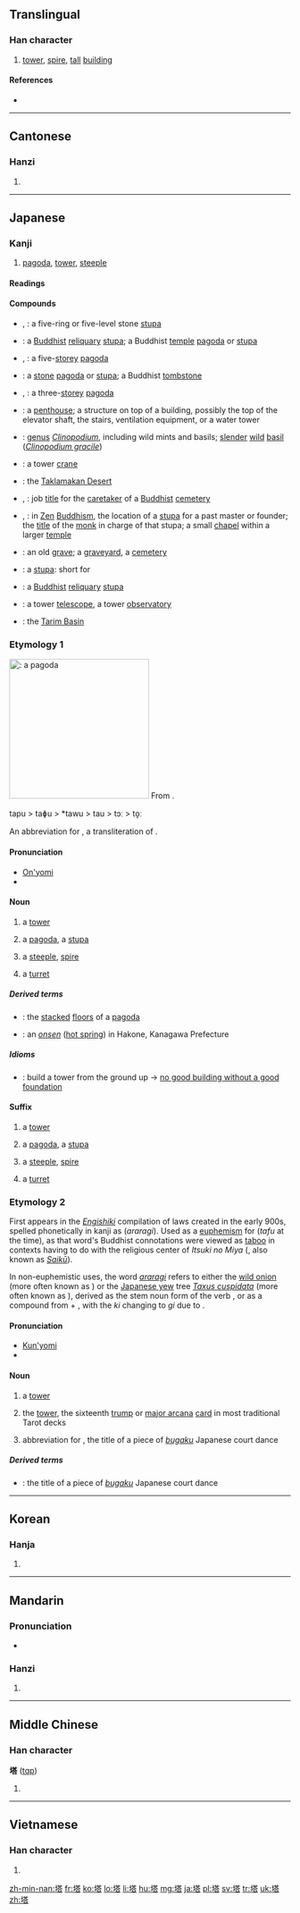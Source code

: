 {{also|墖}}
==Translingual==

===Han character===
{{Han char|rn=32|rad=土|as=10|sn=13|four=4416<sub>1</sub>|canj=土廿人口 (GTOR)|ids=⿰[[土]][[荅]]}}

# [[tower]], [[spire]], [[tall]] [[building]]

====References====
* {{Han ref|kx=0235.140|dkj=05332|dj=0473.070|hdz=10460.060|uh=5854|ud=22612|bh=B6F0|bd=46832}}

----

==Cantonese==

===Hanzi===
{{yue-hanzi|jyut=taap3|y=taap3}}

# {{defn|lang=yue|sort=土10}}

----

==Japanese==
{{wikipedia|lang=ja}}
{{wikipedia|Pagoda}}

===Kanji===
{{ja-kanji|grade=c|rs=土10|style=s|kyu=墖}}

# [[pagoda]], [[tower]], [[steeple]]

====Readings====
{{ja-readings
|on=[[とう]] (tō)
|kun={{qualifier|rare}} [[てら]] (tera), {{qualifier|rare}} [[おか]] (oka), [[あららぎ]] (araragi)
}}

====Compounds====
{{der-top|Compounds}}
* {{l|ja|五輪の石塔|tr=[[ごりんのせきとう]], ''[[gorin no sekitō]]''}}, {{l|ja|五輪の塔|tr=[[ごりんのとう]], ''[[gorin no tō]]''}}: a five-ring or five-level stone [[stupa]]
* {{l|ja|仏塔|tr=[[ぶっとう]], ''[[buttō]]''}}: a [[Buddhist]] [[reliquary]] [[stupa]]; a Buddhist [[temple]] [[pagoda]] or [[stupa]]
* {{l|ja|五重塔}}, {{l|ja|五重の塔|tr=[[ごじゅうのとう]], ''[[gojū no tō]]''}}: a five-[[storey]] [[pagoda]]
* {{l|ja|石塔|tr=[[せきとう]], ''[[sekitō]]''}}: a [[stone]] [[pagoda]] or [[stupa]]; a Buddhist [[tombstone]]
* {{l|ja|三重塔}}, {{l|ja|三重の塔|tr=[[さんじゅうのとう]], ''[[sanjū no tō]]''}}: a three-[[storey]] [[pagoda]]
* {{l|ja|塔屋|tr=[[とうや]], ''[[tōya]]''}}: a [[penthouse]]; a structure on top of a building, possibly the top of the elevator shaft, the stairs, ventilation equipment, or a water tower
* {{l|ja|塔花|tr=[[とうばな]], ''[[tōbana]]''}}: [[genus]] ''[[Clinopodium]]'', including wild mints and basils; [[slender]] [[wild]] [[basil]] (''[[Clinopodium gracile]]'')
{{der-mid}}
* {{l|ja|塔型クレーン|tr=[[とうがたクレーン]], ''[[tōgata kurēn]]''}}: a tower [[crane]]
* {{l|ja|塔克拉瑪干砂漠|tr=[[たくらまかんさばく]], ''[[Takuramakan Sabaku]]''}}: the [[Taklamakan Desert]]
* {{l|ja|塔主}}, {{l|ja|塔司|tr=[[たっす]], ''[[tassu]]''}}: job [[title]] for the [[caretaker]] of a [[Buddhist]] [[cemetery]]
* {{l|ja|塔頭}}, {{l|ja|塔中|tr=[[たっちゅう]], ''[[tatchū]]''}}: in [[Zen]] [[Buddhism]], the location of a [[stupa]] for a past master or founder; the [[title]] of the [[monk]] in charge of that stupa; a small [[chapel]] within a larger [[temple]]
* {{l|ja|塔頭|tr=[[たっちょう]], ''[[tatchō]]''}}: an old [[grave]]; a [[graveyard]], a [[cemetery]]
* {{l|ja|塔婆|tr=[[とうば]], ''[[tōba]]''}}: a [[stupa]]: short for {{l|ja|卒塔婆|tr=''sotōba''}}
* {{l|ja|塔廟|tr=[[とうびょう]], ''[[tōbyō]]''}}: a [[Buddhist]] [[reliquary]] [[stupa]]
* {{l|ja|塔望遠鏡|tr=[[とうぼうえんきょう]], ''[[tōbōenkyō]]''}}: a tower [[telescope]], a tower [[observatory]]
* {{l|ja|塔里木|tr=[[タリム]], ''[[Tarimu]]''}}: the [[Tarim Basin]]
{{bottom}}

===Etymology 1===
[[File:Chokeiji03s2048.jpg|thumb|250px|{{lang|ja|塔}}: a [[pagoda]]]]
From {{etyl|ltc|ja|sort=とう}} {{term|lang=ltc|塔|tr=tɑp}}.

<span class="IPA">tapu > taɸu > *tawu > tau > tɔː > to̞ː</span>

An abbreviation for {{l|ja|卒塔婆|tr=''sotoba'', ''sotōba''}}, a transliteration of {{etyl|sa|ja|sort=とう}} {{term|स्तूप||heap|tr=stūpa|lang=sa}} .

====Pronunciation====
* [[音読み|On'yomi]]
* {{IPA|lang=ja|/to.o/|[to̞ː]}}

====Noun====
{{ja-noun|とう|hhira=たふ}}

# {{qualifier|in general}} a [[tower]]
# {{qualifier|Buddhist}} a [[pagoda]], a [[stupa]]
# {{qualifier|Christian}} a [[steeple]], [[spire]]
# {{qualifier|of a castle or fortification}} a [[turret]]

=====Derived terms=====
{{der-top}}
* {{l|ja|塔の層|tr=[[とうのこし]], ''[[tō no koshi]]''}}: the [[stacked]] [[floor]]s of a [[pagoda]]
* {{l|ja|塔ノ沢温泉|tr=[[とうのさわおんせん]], ''[[Tō no Sawa Onsen]]''}}: an ''[[onsen]]'' ([[hot spring]]) in Hakone, Kanagawa Prefecture
{{bottom}}

=====Idioms=====
* {{l|ja|塔は下から組め|tr=[[とうはしたからくめ]], ''[[tō wa shita kara kume]]''}}: build a tower from the ground up → [[no good building without a good foundation]]

====Suffix====
{{ja-pos|とう|suffix}}

# {{qualifier|in general}} a [[tower]]
# {{qualifier|Buddhist}} a [[pagoda]], a [[stupa]]
# {{qualifier|Christian}} a [[steeple]], [[spire]]
# {{qualifier|of a castle or fortification}} a [[turret]]

===Etymology 2===
First appears in the ''[[w:Engishiki|Engishiki]]'' compilation of laws created in the early 900s, spelled phonetically in kanji as {{lang|ja|阿良良伎}} (''araragi'').  Used as a [[euphemism]] for {{lang|ja|塔}} (''tafu'' at the time), as that word's Buddhist connotations were viewed as [[taboo]] in contexts having to do with the religious center of ''Itsuki no Miya'' ({{l|ja|斎宮}}, also known as ''[[w:Saikū|Saikū]]'').

In non-euphemistic uses, the word ''[[araragi]]'' refers to either the [[wild onion]] (more often known as {{l|ja|ノビル|tr=''nobiru''}}) or the [[Japanese yew]] tree ''[[Taxus cuspidata]]'' (more often known as {{l|ja|イチイ|tr=''ichii''}}), derived as the stem noun form of the verb {{term|lang=ja|荒らぐ|tr=araragu||to become rough, wild, violent}}, or as a compound from {{term|lang=ja|粗|tr=arara||roughly, wildly}} + {{term|lang=ja|木|tr=ki||tree}}, with the ''ki'' changing to ''gi'' due to {{rendaku|あららぎ}}.

====Pronunciation====
* [[訓読み|Kun'yomi]]
* {{IPA|lang=ja|/a.ra.ra.ɡi/|[äɽäɽägi]|[äɽäɽäŋi]}}

====Noun====
{{ja-noun|あららぎ}}

# a [[tower]]
# {{context|lang=ja|sort=あららぎ|tarot}} the [[tower]], the sixteenth [[trump]] or [[major arcana]] [[card]] in most traditional Tarot decks
# abbreviation for {{l|ja|塔舞|tr=''[[Araragimai]]''}}, the title of a piece of ''[[bugaku]]'' Japanese court dance

=====Derived terms=====
* {{l|ja|塔舞|tr=[[あららぎまい]], ''[[Araragimai]]''}}: the title of a piece of ''[[bugaku]]'' Japanese court dance

----

==Korean==

===Hanja===
{{ko-hanja|hangeul=[[탑]]|rv=tap|mr=t'ap}}

# {{defn|lang=ko|sort=土10}}

----

==Mandarin==

===Pronunciation===
* {{audio|Zh-ta.ogg|Audio|lang=cmn}}

===Hanzi===
{{cmn-hanzi|pin=[[tǎ]] ([[ta3]])|wg=t'a<sup>3</sup>}}

# {{defn|lang=cmn|sort=土10}}

----

==Middle Chinese==

===Han character===
'''塔''' ([[tɑp]])<!--note: the vowel "ɑ" is an IPA symbol and is thus different from the vowel "a"-->

# {{defn|lang=ltc|sort=土10}}

----

==Vietnamese==

===Han character===
{{vi-hantu|[[tháp]], [[thạp]], [[thóp]]|rs=土10}}

# {{defn|lang=vi|sort=土10}}

[[zh-min-nan:塔]]
[[fr:塔]]
[[ko:塔]]
[[lo:塔]]
[[li:塔]]
[[hu:塔]]
[[mg:塔]]
[[ja:塔]]
[[pl:塔]]
[[sv:塔]]
[[tr:塔]]
[[uk:塔]]
[[zh:塔]]